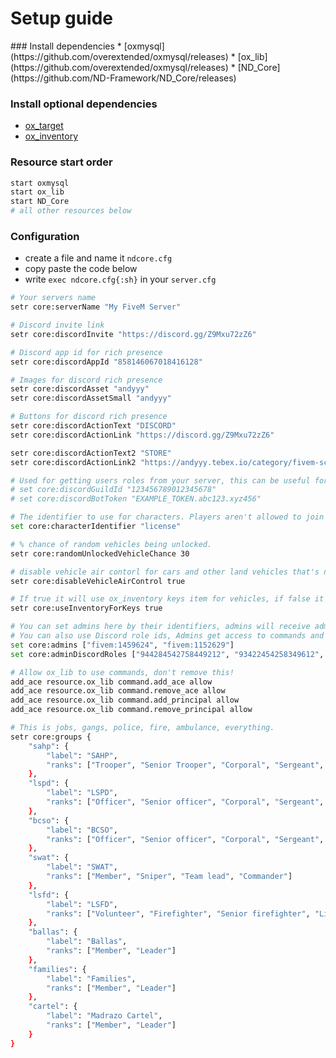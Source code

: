 
# Setup guide

<Steps>
### Install dependencies
* [oxmysql](https://github.com/overextended/oxmysql/releases)
* [ox_lib](https://github.com/overextended/oxmysql/releases)
* [ND_Core](https://github.com/ND-Framework/ND_Core/releases)

### Install optional dependencies
* [ox_target](https://github.com/overextended/ox_target/releases)
* [ox_inventory](https://github.com/overextended/ox_target/releases)

### Resource start order
```sh filename="server.cfg" copy
start oxmysql
start ox_lib
start ND_Core
# all other resources below
```

### Configuration
* create a file and name it `ndcore.cfg`
* copy paste the code below
* write `exec ndcore.cfg{:sh}` in your `server.cfg`

<FileTree>
    <FileTree.Folder name="fxserver" defaultOpen>
    <FileTree.File name="server.cfg" />
    <FileTree.File name="ndcore.cfg" />
    <FileTree.Folder name="resources">
        <FileTree.File name="oxmysql" />
        <FileTree.File name="ox_lib" />
        <FileTree.File name="ND_Core" />
    </FileTree.Folder>
    </FileTree.Folder>
</FileTree>

```sh filename="ndcore.cfg" copy
# Your servers name
setr core:serverName "My FiveM Server"

# Discord invite link
setr core:discordInvite "https://discord.gg/Z9Mxu72zZ6"

# Discord app id for rich presence
setr core:discordAppId "858146067018416128"

# Images for discord rich presence
setr core:discordAsset "andyyy"
setr core:discordAssetSmall "andyyy"

# Buttons for discord rich presence
setr core:discordActionText "DISCORD"
setr core:discordActionLink "https://discord.gg/Z9Mxu72zZ6"

setr core:discordActionText2 "STORE"
setr core:discordActionLink2 "https://andyyy.tebex.io/category/fivem-scripts"

# Used for getting users roles from your server, this can be useful for discord based scripts, if you don't add then it won't be used.
# set core:discordGuildId "123456789012345678"
# set core:discordBotToken "EXAMPLE_TOKEN.abc123.xyz456"

# The identifier to use for characters. Players aren't allowed to join without it, license is good don't change unless you know what you're doing.
set core:characterIdentifier "license"

# % chance of random vehicles being unlocked.
setr core:randomUnlockedVehicleChance 30

# disable vehicle air contorl for cars and other land vehicles that's not supposed to do flips in air.
setr core:disableVehicleAirControl true

# If true it will use ox_inventory keys item for vehicles, if false it will use a keybind.
setr core:useInventoryForKeys true

# You can set admins here by their identifiers, admins will receive admin group in core and have access to group.admin ace perms.
# You can also use Discord role ids, Admins get access to commands and more.
set core:admins ["fivem:1459624", "fivem:1152629"]
set core:adminDiscordRoles ["944284542758449212", "93422454258349612", "93345451558145232"]

# Allow ox_lib to use commands, don't remove this!
add_ace resource.ox_lib command.add_ace allow
add_ace resource.ox_lib command.remove_ace allow
add_ace resource.ox_lib command.add_principal allow
add_ace resource.ox_lib command.remove_principal allow

# This is jobs, gangs, police, fire, ambulance, everything.
setr core:groups {
    "sahp": {
        "label": "SAHP",
        "ranks": ["Trooper", "Senior Trooper", "Corporal", "Sergeant", "Lieutenant", "Chief"]
    },
    "lspd": {
        "label": "LSPD",
        "ranks": ["Officer", "Senior officer", "Corporal", "Sergeant", "Lieutenant", "Chief"]
    },
    "bcso": {
        "label": "BCSO",
        "ranks": ["Officer", "Senior officer", "Corporal", "Sergeant", "Lieutenant", "Chief"]
    },
    "swat": {
        "label": "SWAT",
        "ranks": ["Member", "Sniper", "Team lead", "Commander"]
    },
    "lsfd": {
        "label": "LSFD",
        "ranks": ["Volunteer", "Firefighter", "Senior firefighter", "Lieutenant", "Fire Chief"]
    },
    "ballas": {
        "label": "Ballas",
        "ranks": ["Member", "Leader"]
    },
    "families": {
        "label": "Families",
        "ranks": ["Member", "Leader"]
    },
    "cartel": {
        "label": "Madrazo Cartel",
        "ranks": ["Member", "Leader"]
    }
}
```

</Steps>
